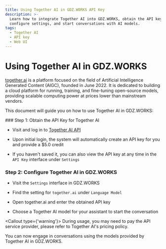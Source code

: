 ```yaml
---
title: Using Together AI in GDZ.WORKS API Key
description: >-
  Learn how to integrate Together AI into GDZ.WORKS, obtain the API key,
  configure settings, and start conversations with AI models.
tags:
  - Together AI
  - API key
  - Web UI
---
```


# Using Together AI in GDZ.WORKS

[together.ai](https://www.together.ai/) is a platform focused on the field of Artificial Intelligence Generated Content (AIGC), founded in June 2022. It is dedicated to building a cloud platform for running, training, and fine-tuning open-source models, providing scalable computing power at prices lower than mainstream vendors.

This document will guide you on how to use Together AI in GDZ.WORKS:

<Steps>
  ### Step 1: Obtain the API Key for Together AI

  - Visit and log in to [Together AI API](https://api.together.ai/)

  - Upon initial login, the system will automatically create an API key for you and provide a $5.0 credit

  - If you haven't saved it, you can also view the API key at any time in the `API Key` interface under `Settings`

  ### Step 2: Configure Together AI in GDZ.WORKS

  - Visit the `Settings` interface in GDZ.WORKS

  - Find the setting for `together.ai` under `Language Model`

  - Open together.ai and enter the obtained API key

  - Choose a Together AI model for your assistant to start the conversation

  <Callout type={'warning'}>
    During usage, you may need to pay the API service provider, please refer to Together AI's pricing
    policy.
  </Callout>
</Steps>

You can now engage in conversations using the models provided by Together AI in GDZ.WORKS.
